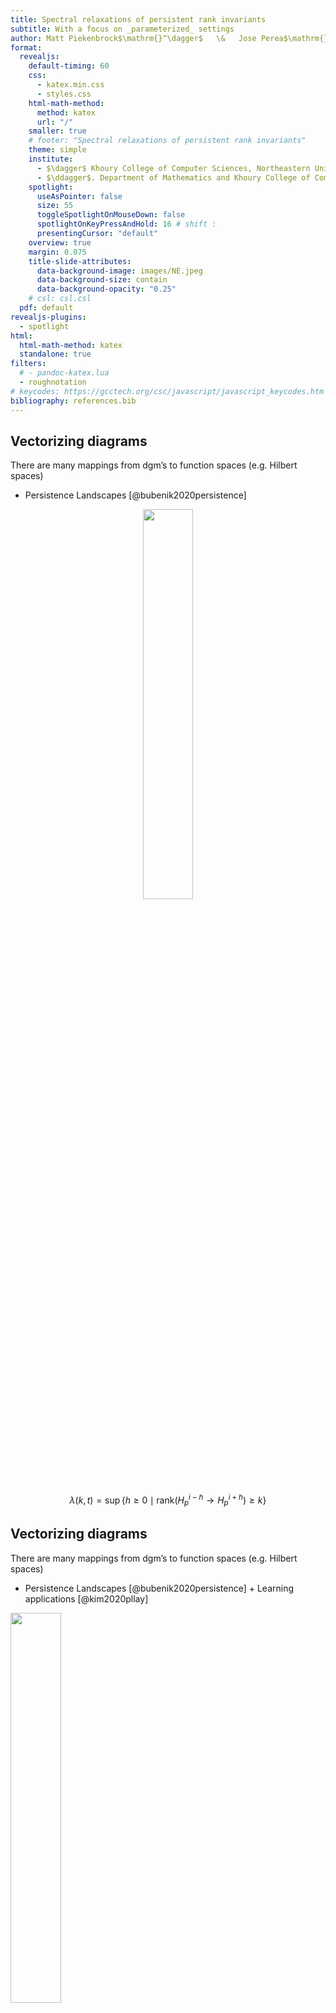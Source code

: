 ```yaml
---
title: Spectral relaxations of persistent rank invariants
subtitle: With a focus on _parameterized_ settings
author: Matt Piekenbrock$\mathrm{}^\dagger$   \&   Jose Perea$\mathrm{}^\ddagger$
format: 
  revealjs:
    default-timing: 60
    css: 
      - katex.min.css
      - styles.css
    html-math-method: 
      method: katex 
      url: "/"
    smaller: true
    # footer: "Spectral relaxations of persistent rank invariants"
    theme: simple 
    institute: 
      - $\dagger$ Khoury College of Computer Sciences, Northeastern University
      - $\ddagger$. Department of Mathematics and Khoury College of Computer Sciences, Northeastern University
    spotlight:
      useAsPointer: false
      size: 55
      toggleSpotlightOnMouseDown: false
      spotlightOnKeyPressAndHold: 16 # shift : 
      presentingCursor: "default"
    overview: true
    margin: 0.075
    title-slide-attributes:
      data-background-image: images/NE.jpeg
      data-background-size: contain
      data-background-opacity: "0.25"
    # csl: csl.csl
  pdf: default
revealjs-plugins:
  - spotlight
html: 
  html-math-method: katex
  standalone: true
filters:
  # - pandoc-katex.lua
  - roughnotation
# keycodes: https://gcctech.org/csc/javascript/javascript_keycodes.htm
bibliography: references.bib
---
```



## Vectorizing diagrams {visibility="hidden"}

There are many mappings from $\mathrm{dgm}$'s to function spaces (e.g. Hilbert spaces) 

::: {.fragment .fade-in style="text-align: left"}

- Persistence Landscapes [@bubenik2020persistence]

:::


::: {.fragment .fade-in-then-out style="text-align: center"}

![](images/pers_landscape_def.png){width=40% fig-align="center"}

$$ \lambda(k, t) = \sup \{ h \geq 0 \mid \mathrm{rank}(H_p^{i-h} \to H_p^{i+h}) \geq k \} $$

:::


## Vectorizing diagrams {visibility="hidden"}

There are many mappings from $\mathrm{dgm}$'s to function spaces (e.g. Hilbert spaces) 

- Persistence Landscapes [@bubenik2020persistence] + Learning applications [@kim2020pllay]

![](images/pers_landscape_app.png){width=40% fig-align="center"}

$$ \lambda(k, t) = \sup \{ h \geq 0 \mid \mathrm{rank}(H_p^{i-h} \to H_p^{i+h}) \geq k \} $$


## Vectorizing diagrams {visibility="hidden"}

There are many mappings from $\mathrm{dgm}$'s to function spaces (e.g. Hilbert spaces) 

<ul> 

::: { style="color: rgb(127,127,127);"}

<li> Persistence Landscapes [@bubenik2020persistence] + Learning applications [@kim2020pllay] </li>

:::

::: {.fragment .fade-in style="text-align: left"}

<li> Persistence Images [@adams2017persistence] </li> 

:::

<ul> 


::: {.fragment .fade-in-then-out style="text-align: center"}

![](images/pers_image_def.png){height=50% fig-align="center"}

$$ \rho(f, \phi) = \sum\limits_{(i,j) \in \mathrm{dgm}} f(i,j) \phi(\lvert j - i \rvert)$$

:::

## Vectorizing diagrams {visibility="hidden"}

There are many mappings from $\mathrm{dgm}$'s to function spaces (e.g. Hilbert spaces) 

<ul> 

::: { style="color: rgb(127,127,127);"}

<li> Persistence Landscapes [@bubenik2020persistence] + Learning applications [@kim2020pllay] </li>

:::

<li> Persistence Images [@adams2017persistence] + Learning applications [@som2020pi]
</li> 

<ul> 

![](images/pers_image_app.png){height=50% fig-align="center"}

$$ \rho(f, \phi) = \sum\limits_{(i,j) \in \mathrm{dgm}} f(i,j) \phi(\lvert j - i \rvert)$$



## Vectorizing diagrams{visibility="hidden"}

There are many mappings from $\mathrm{dgm}$'s to function spaces (e.g. Hilbert spaces) 

<ul> 

::: { style="color: rgb(127,127,127);"}

<li> Persistence Landscapes [@bubenik2020persistence] + Learning applications [@kim2020pllay] </li>

:::

::: { style="color: rgb(127,127,127);"}

<li> Persistence Images [@adams2017persistence] + Learning applications [@som2020pi] </li>

:::

::: {.fragment .fade-in}

<li> A few others...$^1$ </li> 

![](images/vec1.png){width=80% height=100% fig-align="center"}

:::

</ul>

:::{.aside}

See [@bubenik2020persistence] for an overview. 

:::

## Many goals in common...{visibility="hidden"}

<hr/> 

:::: {.columns}

::: {.column width=40% layout-align="left" style="margin-left: 2em; margin-top: 1em;"}

::: {.fragment fragment-index=1}

- Vectorize persistence information

:::

::: {.fragment fragment-index=2}

- Optimize persistence invariants 

:::

::: {.fragment fragment-index=3}

- Leverage the stability of persistence

:::


::: {.fragment fragment-index=4}

- Connect to other areas of mathematics

:::
 
:::

::: {.column width=40% layout-align="left"}

:::{.r-stack}

![](images/pers_image.png){.fragment fragment-index=1 width="300" height="300"}

![](images/pers_landscape_app.png){.fragment fragment-index=2 width="300" height="300"}

![](animations/stability.gif){.fragment fragment-index=3 width="400" height="300"}

![](images/lsst.png){.fragment fragment-index=4 width="375" height="375"}

:::

:::

:::: 

::: {.fragment style="text-align: center" style="font-size: 40px;"}

<div style="text-align: center; font-size: 35px;" >

__Can we achieve these goals without computing diagrams?__

</div>


:::

<!-- ::: {.fragment style="text-align: center"}

$^\ast$ _avoid the reduction the algorithm_

:::

::: {.fragment style="text-align: center"}

$$\mathrm{dgm}(K) \leftrightarrow R = \partial V $$

::: -->

<!-- :::{.aside}

Image from: https://epfl-lts2.github.io/gspbox-html/doc/graphs/

::: -->

<br> 

## This Talk

:::{.fragment .fade-in style="text-align: center"}

We introduce a general _spectral-relaxation_ of the <span style="color:orange">  persistent rank invariants </span>  $\beta_p^{\ast}$ and $\mu_p^\ast$ that:

<div style="margin-left:2.5em;">

1. Smoothly interpolates$^1$ the _persistent rank_ function
2. Admits $(1{\textstyle -}\epsilon)$ approximation for any $\epsilon > 0$ in essentially $O(n^2)$ time 
3. Is computable in a "matrix-free" fashion in $O(n)$ memory 
4. Has variety of applications, e.g. featurization, optimization, metric learning

</div>

:::

:::{.fragment .fade-in style="text-align: left" layout="[[48,52]]" layout-valign="top"}

![](animations/ph_transform.gif){width=18% height=100% fig-align="left"}

![](animations/trace_summary.gif){width=18% height=100% fig-align="left"}

:::

:::{.aside}
\(1\) The Schatten-1 norms of the operators driving the relaxation are differentiable over the positive semi-definite cone 
:::

## The rank invariants {style="text-align: center;"}

::::{.columns}

:::{.column}

![](images/dgm_pbn.png){width=400 height=400 fig-align="center"}

<div style="text-align: center;">

$$ \beta_p^{i,j}(K)$$

</div>

:::

:::{.column}

![](images/dgm_mu.png){width=400 height=400 fig-align="center"}

<div style="text-align: center;">

$\mu_p^R(K)$

</div>

:::

::::

## Application: optimizing filtrations

![](images/codensity_dgm_ex.png){width=68% height=100% fig-align="center"}

:::{.fragment}

$$ \alpha^\ast = \argmax_{\alpha \in \mathbb{R}} \; \mathrm{card}\big(\, \left.\mathrm{dgm}(K_\bullet, \, f_\alpha) \right|_{R} \, \big) $$

:::

## Why the rank invariant {visibility="hidden"}


:::{.fragment}

There is a duality between diagrams its associated rank function:

$$ \mathrm{dgm}_p(\, K_\bullet, \, f \, ) \triangleq \{ \, ( \, i, j \,) \in \Delta_+ :  \mu_p^{i,j} \neq 0 \, \} \; \cup \; \Delta $$

$$\text{where: } \quad \mu_p^{i,j} = \left(\beta_p^{i,j{\small -}1} - \beta_p^{i,j} \right) - \left(\beta_p^{i{\small -}1,j{\small -}1} - \beta_p^{i{\small -}1,j} \right) \quad $$

:::

:::{.fragment}

_Fundamental Lemma of Persistent Homology_ shows diagrams characterize their ranks
$$\beta_p^{k,l} = \sum\limits_{i \leq k} \sum\limits_{j > l} \mu_p^{i,j}$$

:::

:::{.incremental}

- _Persistence measures_ [@chazal2016structure] extend (1,2) naturally when $\mathbb{F} = \mathbb{R}$ 
- Stability in context of multidimensional persistence [@cerri2013betti] 
- Generalizations of rank invariant via Möbius inversion [@mccleary2022edit] and via zigzag persistence[@dey2021computing]

:::


## Why not just use diagrams?

<!-- Extending the reduction algorithm to parameterized settings is highly non-trivial -->

:::: {.columns}

:::{.fragment}

::: {.column width="45%" layout-align="right" style="margin-left: 1em;"}
![](animations/dgms_vineyards.gif){width=90%}
:::

::: {.column width="45%" height="1em" layout-align="left"}
![](animations/complex_plain.gif){width=90%}
:::

:::

::::

:::{style="text-align: center;"}

__Pro:__ Diagrams are stable, well-studied, and information rich.

:::


::: {.notes}
Reduction algorithm is a restricted form of gaussian elimination. 
:::


## Why not just use diagrams?

:::: {.columns}

::: {.column width="33%"}
![](animations/dgms_vineyards.gif){width=90%}
:::

::: {.column width="33%" height="1em"}
![](animations/complex.gif){width=90%}
:::

::: {.column width="33%"}
![](animations/spy_matrices.gif){width=90%}
:::

::::

:::{style="text-align: center;"}

__Con:__ Extending the $R = \partial V$ to parameterized settings is non-trivial

:::

<div style="text-align: center;">

Maintaining the $R = \partial V$ decomposition "across time" $\implies$ huge memory bottleneck

</div>

:::{.aside}
For details, see @piekenbrock2021move or @bauer2022keeping (also @lesnick2015interactive)
:::

::: {.notes}
Reduction algorithm is a restricted form of gaussian elimination. 
:::

## Beyond $\mathrm{dgm}$'s: Revisiting the rank computation
 
$$ \beta_p^{i,j} : \mathrm{rank}(H_p(K_i) \to H_p(K_j))$$
	
<!-- <hr style="margin: 0; padding: 0;">  -->

:::{.incremental style="list-style-type: none;align=center;"}

::: {.fragment .fade-in-then-semi-out style="text-align: left"}
$\;\quad\quad\quad\beta_p^{i,j} = \mathrm{dim} \big( \;\mathrm{Ker}(\partial_p(K_i))\; / \;\mathrm{Im}(\partial_{p+1}(K_j)) \; \big )$
:::

<!-- <li style="text-align: left" class="fragment fade-in-then-semi-out">
$\quad\quad\quad\quad\beta_p^{i,j} = \mathrm{dim} \big( \;\mathrm{Ker}(\partial_p(K_i))\; / \;\mathrm{Im}(\partial_{p+1}(K_j)) \; \big )$
</li> -->
::: {.fragment .fade-in-then-semi-out style="text-align: left"}
<!-- <li style="text-align: left" class="fragment fade-in-then-semi-out"> -->
$\;\quad\quad\quad\hphantom{\beta_p^{i,j} }= \mathrm{dim}\big(\; \mathrm{Ker}(\partial_p(K_i)) \; / \; (\mathrm{Ker}(\partial_p(K_i)) \cap \mathrm{Im}(\partial_{p+1}(K_j))) \; \big )$
:::

::: {.fragment .fade-in-then-semi-out style="text-align: left"}
$\;\quad\quad\quad\hphantom{\beta_p^{i,j}}=\color{blue}{\mathrm{dim}\big(\;\mathrm{Ker}(\partial_p(K_i)) \; \big)} \; \color{black}{-} \; \color{red}{\mathrm{dim}\big( \; \mathrm{Ker}(\partial_p(K_i)) \cap \mathrm{Im}(\partial_{p+1}(K_j))\;\; \big)}$
:::

::: 

<!-- <br>  -->
::: {.fragment .fade-in-then-semi-out}
Rank-nullity yields the <span style="color: blue">left term</span>: 
$$
\mathrm{dim}\big(\mathrm{Ker}(\partial_p(K_i))\big) = \lvert C_p(K_i) \rvert - \mathrm{dim}(\mathrm{Im}(\partial_p(K_i)))
$$
:::

:::{.fragment .fade-in-then-semi-out}
Computing the <span style="color: red">right term</span> more nuanced: 
:::

:::{.incremental style="list-style-type: none; align=center; text-align: left; margin-left: 2.5em; margin: 0; padding: 0;"}
- Pseudo-inverse$^1$, projectors$^2$, Neumann's inequality$^3$, etc.
- PID algorithm$^4$, Reduction algorithm$^5$, Persistent Laplacian$^6$
:::

:::{.aside}
@anderson1969series, @ben1967geometry, @ben2015projectors, @zomorodian2004computing, @edelsbrunner2000topological, @memoli2022persistent
:::

## Key technical observation

:::{.fragment style="text-align: center;"}

Structure theorem for persistence modules can be used to show: 

$$ 
(i,j) \in \mathrm{dgm}(K_\bullet)
$$
 
:::

:::{.fragment style="margin: 0; padding: 0;"}

$$
\Leftrightarrow \mathrm{rank}(R^{i,j}) - \mathrm{rank}(R^{i\texttt{+}1,j}) + \mathrm{rank}(R^{i\texttt{+}1,j\text{-}1}) - \mathrm{rank}(R^{i,j\text{-}1}) \neq 0
$$

![](images/rank_ll.png){width=575 height=100% fig-align="center" style="margin: 0; padding: 0;"}

:::

:::{.fragment}

$$
\Rightarrow \mathrm{rank}(R^{i,j}) = \mathrm{rank}(\partial^{i,j}) 
$$

:::

## Key technical observation


:::{.fragment}

$$
\mathrm{rank}(R^{i,j}) = \mathrm{rank}(\partial^{i,j}) 
$$

:::

:::{.fragment }

![](images/rv_ll.png){width=950 height=100% fig-align="center" style="margin: 0; padding: 0;"}

:::

:::{.fragment style="text-align: center"}

__Take-a-way:__ Can deduce the $\mathrm{dgm}$ from ranks of "lower-left" submatrices of $\partial_p(K_\bullet)$

:::

## Key technical observation

$$ 
\begin{equation}
\mathrm{rank}(R^{i,j}) = \mathrm{rank}(\partial^{i,j})  
\end{equation}
$$
 
<hr>

:::{.fragment}

$(1)$ often used to show correctness of reduction, but far more general, as it implies:

:::

:::{.fragment}

<div style="padding-left: 1em; border: 1px solid black; margin: 2em; ">
__Corollary [@bauer2022keeping]__: Any algorithm that preserves the ranks of the submatrices $\partial^{i,j}$ for all $i,j \in \{ 1, \dots, n \}$ is a valid barcode algorithm.
</div>

:::

:::{.fragment}
$$ 
\begin{equation}
(1) \Rightarrow \beta_p^{i,j} = \lvert C_p(K_i) \rvert - \mathrm{rank}(\partial_p^{1,i}) - \mathrm{rank}(\partial_{p+1 }^{1,j}) + \mathrm{rank}(\partial_{p+1}^{i + 1, j} ) 
\end{equation}
$$

:::


:::{.fragment}

$$ 
\begin{equation}
(2) \Rightarrow \mu_p^{R} = \mathrm{rank}(\partial_{p+1}^{j + 1, k})  - \mathrm{rank}(\partial_{p+1}^{i + 1, k})  - \mathrm{rank}(\partial_{p+1}^{j + 1, l}) + \mathrm{rank}(\partial_{p+1}^{i + 1, l})  
\end{equation}
$$

:::

:::{.aside}

@edelsbrunner2000topological noted (1) in passing showing correctness of reduction; @dey2022computational explicitly prove (2); (3) was used by @chen2011output. (2) & (3) are connected to relative homology.

:::

## Overview

<ul>
  <div style="color: #7F7F7F;"> 
  <li>Introduction</li>
  <ul>
    <li>Rank duality</li>
    <li>Bypassing diagrams</li>
    <li>Technical observations</li>
  </ul>
  </div>
  <li><p>Spectral rank relaxation</p></li>
  <ul>
    <li>Parameterizing $C(K, \mathbb{R})$</li>
    <li>Spectral functions</li>
    <li>Variational interpretations + examples</li>
  </ul>
  <div style="color: #7F7F7F;"> 
  <li><p>Computation</p></li>
  <ul>
    <li>Lanczos Iteration</li>
    <li>Stochastic trace estimation</li>
    <li>Scalability</li>
  </ul>
  </div>
</ul>


## The Implications


:::{style="text-size: 14px; text-align: center; margin-top: 1em;"}

From now on, we work strictly with field coefficients in $\mathbb{R}$

:::

<br/> 

$$
	{\color{green} \mu_p^{R}} = 
	{\color{red} \mathrm{rank}}\begin{bmatrix} {\color{blue} \partial_{p+1}^{j + 1, k}} & 0 \\
	0 & {\color{blue} \partial_{p+1}^{i + 1, l} }
	\end{bmatrix}
	- 
	{\color{red} \mathrm{rank}}\begin{bmatrix} {\color{blue} \partial_{p+1}^{i + 1, k}} & 0 \\
	0 & {\color{blue} \partial_{p+1}^{j + 1, l} }
	\end{bmatrix}
$$

<br/>

:::{style="text-size: 14px; text-align: center;"}

:::{.fragment}

There are advantages to preferring _this_ expression for $\mu_p^R$

:::

<ol>
:::{.fragment}
  <li> <span style="color: blue;"> Inner terms </span> are _unfactored_ </li>
:::
:::{.fragment}
  <li> Variational perspectives on <span style="color: red;">rank function </span> well-studied ($\mathbb{R}$)</li>
:::
:::{.fragment}
  <li> Theory of <span style="color: green;">_persistent measures_$^{\ast}$</span> readily applicable </li>
:::
</ol>

:::

::: aside 

Chazal, Frédéric, Vin De Silva, Marc Glisse, and Steve Oudot. 2016. The Structure and Stability of Persistence Modules.

:::

## Parameterized filtrations

Suppose we have an $\alpha$-parameterized filtration $(K, f_\alpha)$ where $f_\alpha : K \to \mathbb{R}_+$ satisfies:

$$
f_\alpha(\tau) \leq f_\alpha(\sigma) \quad \text{ if } \tau \subseteq \sigma \quad \forall \tau,\sigma \in K \text{ and } \alpha \in \mathbb{R}
$$

:::{layout-ncol=2}

![](animations/codensity_family.gif){width=48% height=100% fig-align="right"}

![](animations/complex_plain.gif){width=48% height=100% fig-align="left"}

:::

## __Relax \#1__: Parameterized _boundary matrices_

:::{.fragment style="text-align: center;"}

Parameterize $C_p(K; \mathbb{R})$ with $\mathcal{S} \circ f_\alpha : K \to \mathbb{R}_+$ where $\mathcal{S}: \mathbb{R} \to [0,1]$  


:::

:::{.fragment style="text-align: center;"}

![](images/smoothstep_3.jpeg){width=88% height=100% fig-align="center"}

:::


:::{.fragment style="text-align: center; border: 1;"}

$$ 
\boxed{
\partial_p^{i,j}(\alpha) = D_p(\mathcal{S}_i \circ f_\alpha) \circ \partial_p(K_\preceq) \circ D_{p+1}(\mathcal{S}_j \circ f_\alpha) 
}
$$ 

:::

:::{.fragment style="text-align: center;"}

__Note__: $P^T \partial_p^{i,j}(\alpha) P$ has rank $= \mathrm{rank}(R_p^{i,j}(\alpha))$ for all $\alpha \in \mathbb{R}$. 

:::

:::{.aside style="text-align: center;"}
Replacing $S \mapsto \mathcal{S}$ ensures continuity of $\partial_p^{i,j}(\alpha)$
:::


## Rank Invariances when $\mathbb{F} = \mathbb{R}$ {visibility="hidden"}

::: {.fragment .fade-in style="text-align: left"}

&emsp;&emsp;&emsp;&emsp;

$\hspace{10em} \mathrm{rank}(A) \triangleq \mathrm{dim}(\mathrm{Im}(A))$

::: 

::: {.fragment .fade-in style="text-align: left"}

$\hspace{10em}  \hphantom{\mathrm{rank}(A)} \equiv \mathrm{rank}(A^T) \quad \quad  \quad \text{(adjoint)}$

:::

::: {.fragment .fade-in style="text-align: left"}

$\hspace{10em}  \hphantom{\mathrm{rank}(A)} \equiv \mathrm{rank}(A^T A) \quad \quad \; \text{(inner product)}$

:::

::: {.fragment .fade-in style="text-align: left"}

$\hspace{10em}  \hphantom{\mathrm{rank}(A)} \equiv \mathrm{rank}(A A^T) \quad \quad \; \text{(outer product)}$

:::

::: {.fragment .fade-in style="text-align: left"}

$\hspace{10em}  \hphantom{\mathrm{rank}(A)} \equiv \mathrm{rank}(S^{-1}AS) \quad \;  \text{(change of basis)}$

:::

::: {.fragment .fade-in style="text-align: left"}

$\hspace{10em}  \hphantom{\mathrm{rank}(A)} \equiv \mathrm{rank}(P^T A P) \quad \; \text{(permutation)}$

:::

::: {.fragment .fade-in style="text-align: left"}

$\hspace{10em}  \hphantom{\mathrm{rank}(A)} \equiv \dots  \quad \quad \quad \quad  \quad \quad  \! \! \text{(many others)}$

:::

<br> 

::: {.fragment .fade-in style="text-align: left"}

<div style="text-align: center; font-size: 35px;" >

__Q: Can we exploit some of these to speed up the computation?__

</div>

:::

## Spectral functions {visibility="hidden"}

:::{style="text-align: center"} 

__Relaxation \#2__: Approximate $\mathrm{rank}$ with _spectral functions_ [@bhatia2013matrix]

:::


:::{style="list-style-type: none; align=center;"}

<div class="columns">

<div class="column">

::: {.fragment .fade-in-then-semi-out fragment-index=1 style="text-align: left"}

$\quad\quad\quad\quad \mathrm{rank}(X) = \sum \, \mathrm{sgn}_+(\sigma_i)$

:::

::: {.fragment .fade-in-then-semi-out fragment-index=2 style="text-align: left"}

$\quad\quad\quad\quad \hphantom{\mathrm{rank}(X)}\approx \sum\limits_{i=1}^n \, \phi(\sigma_i, \tau) \phantom{\int\limits_{-\infty}^x}$

:::

::: {.fragment .fade-in-then-semi-out fragment-index=3 style="text-align: left"}

$\quad\quad\quad\quad \hphantom{\mathrm{rank}(X)}=\lVert \Phi_\tau(X) \rVert_\ast$

:::

</div>

<div class="column">

::: {.fragment .fade-in-then-semi-out fragment-index=1 style="text-align: right"}

where $\quad\quad$ $X = U \mathrm{Diag}(\mathbf{\sigma})V^T$

:::

::: {.fragment .fade-in-then-semi-out fragment-index=2 style="text-align: right"}

where $\quad \phi(x, \tau) \triangleq \int\limits_{-\infty}^x\hat{\delta}(z, \tau) dz$

:::

::: {.fragment .fade-in-then-semi-out fragment-index=3 style="text-align: right"}

where $\quad \Phi_\tau(X) \triangleq \sum_{i=1}^n \phi(\sigma_i, \tau) u_i v_i^T$

:::

</div>

</div>

::: {.fragment .fade-in-then-semi-outstyle="text-align: center"}

$\Phi_\tau(X)$ is a _Löwner operator_ when $\phi$ is _operator monotone_ [@jiang2018unified]

$$ A \succeq B \implies \Phi_\tau(A) \succeq \Phi_\tau(B) $$

:::

:::{.fragment style="text-align: center"}

Closed-form proximal operators exist when $\Phi_\tau$ convex [@beck2017first]

Often used in nonexpansive mappings [@bauschke2011convex]

:::

:::

## Spectral functions

:::{.fragment .fade-in-then-semi-out fragment-index=1 style="text-align: center"} 

__Relaxation \#2__: Approximate $\mathrm{rank}$ with _spectral functions_ [@bhatia2013matrix]

:::


:::{style="list-style-type: none; align=center;"}

::: {.fragment .fade-in-then-semi-out fragment-index=2 style="text-align: center"}

$$\mathrm{rank}(X) = \sum \, \mathrm{sgn}_+(\sigma_i) \approx \sum \, \phi(\sigma_i, \tau), \quad \quad \phi(x, \tau) \triangleq \int\limits_{-\infty}^x\hat{\delta}(z, \tau) dz$$

:::

::: {.fragment .fade-in-then-semi-out fragment-index=2 style="text-align: left"}

$$ \text{ where } \quad \hat{\delta}(x, \tau) = \frac{1}{\nu(\tau)} p\left(\frac{x}{\nu(\tau)}\right), \quad \tau > 0, \quad \nu \text{ inc. }$$

:::

::: {.fragment .fade-in-then-semi-out fragment-index=4 style="text-align: center"}

$\Phi_\tau(X)$ is a _Löwner operator_ when $\phi$ is _operator monotone_ [@jiang2018unified]

$$ A \succeq B \implies \phi_\tau(A) \succeq \phi_\tau(B) $$

:::

:::{.fragment style="text-align: center"}

Closed-form proximal operators exist when $\phi_\tau$ convex + minor conditions$^1$ 

:::

:::

::: aside 

\(1\) See @beck2017first and @bauschke2011convex for existence and optimality conditions. 

:::


## Löwner Operators

For any smoothed Dirac measure^[Any $\hat{\delta}$ of the form $\nu(1/\tau) p (z \cdot \nu (1/\tau))$ where $p$ is a density function and $\nu$ positive and increasing is sufficient.] $\hat{\delta}$ and differentiable _operator monotone_ function $\phi: \mathbb{R}_+ \times \mathbb{R}_{++} \to \mathbb{R}_+$, [@bi2013approximation] show that:

<!-- <div class="columns" style="margin-left: 2.5em; "> -->

<div style="list-style-type: none !important;">

<div class="columns">

<div class="column" style="width: 30%">

:::{.fragment .fade-in fragment-index=1 .no_bullet}

($\tau$-approximate) $\vphantom{\hat{\delta}}$

:::

:::{.fragment .fade-in fragment-index=2}

(Monotone) $\vphantom{\lVert \phi_{\tau}(X) \rVert_\ast}$

:::

:::{.fragment .fade-in fragment-index=3}

(Smooth) $\vphantom{\mathbb{R}_1^{n \times m^{\ast^{\ast}}}}$

:::

:::{.fragment .fade-in fragment-index=4}

(Explicit) $\vphantom{\partial \lVert \Phi_\tau(\cdot) \rVert_\ast}$ 

:::

</div>

<div class="column" width="70%" layout-align="right">

:::{.fragment .fade-in fragment-index=1}

$0 \leq \mathrm{rank}(X) - \lVert \Phi_\tau(X) \rVert_\ast \leq c(\hat{\delta})$

:::

:::{.fragment .fade-in fragment-index=2}

$\lVert \Phi_{\tau}(X) \rVert_\ast \geq \lVert \Phi_{\tau'}(X) \rVert_\ast$ for any $\tau \leq \tau'$

:::

:::{.fragment .fade-in fragment-index=3}

Semismooth^[Here _semismooth_ refers to the existence of directional derivatives] on $\mathbb{R}^{n \times m}$ $\vphantom{\mathbb{R}_1^{n \times m^{\ast^{\ast}}}}$, differentiable on $\mathbf{S}_+^m$

:::

:::{.fragment .fade-in fragment-index=4}

Differential $\partial \lVert \Phi_\tau(\cdot) \rVert_\ast$ has closed-form soln.

:::

</div>

</div>

:::{.fragment .fade-in fragment-index=5}

Function/operator pairs ( $\Phi_\tau$, $\Phi_\tau$ ) particular specializations of _matrix functions_:

$$\Phi_\tau(X) = U \Phi_\tau(\Sigma) V^T$$

Commonly used in many application areas, e.g. compressed sensing [@li2014new]

:::

</div>


## Interpretation: Regularization

::: {.fragment fragment-index=1}

Ill-posed linear systems $Ax = b$ are often solved by "regularized" least-squares: 

$$
x_\tau^\ast = \argmin\limits_{x \in \mathbb{R}^n} \lVert Ax - b\rVert^2 + \tau \lVert x \rVert_1 
$$

:::

::: {.fragment fragment-index=2}

The minimizer is given in closed-form by the regularized pseudo-inverse:

$$
x_\tau^\ast = (A^T A + \tau I)^{-1} A^T b
$$
:::

::: {.fragment fragment-index=3}

![](images/lasso.png){width=50% fig-align="center"}

:::

::: aside

Image from: https://thaddeus-segura.com/lasso-ridge/

::: 

## Interpretation: Regularization

<br/>

::: {.fragment fragment-index=1}


<div style="text-align: center;">
Under the appropriate parameters$^1$ for $\nu$ and $p$, $\phi$ takes the form:

</div>

$$
\phi(x, \tau) = \frac{2}{\tau}\int\limits_{0}^z z \cdot  \big((z/\sqrt{\tau})^2+1\big)^{-2} dz = \frac{x^2}{x^2 + \tau}
$$

:::


::: {.fragment fragment-index=2}

<div style="text-align: center;">

The corresponding Löwner operator and its Schatten $1$-norm is given$^2$ by:

</div>

$$
\Phi_\tau(X) = (X^T X + \tau \, I_n)^{-1} X^T X, \quad \quad \lVert \Phi_\tau(X) \rVert_\ast = \sum\limits_{i = 1}^n \frac{\sigma_i(X)^2}{\sigma_i(X)^2 + \tau}
$$

:::

::: {.fragment fragment-index=3}

<div style="text-align: center;">

This the <span style="color: purple;"> _Tikhonov regularization_ </span> in standard form used in $\ell_1$-regression (LASSO)

</div>

:::

::: aside 

\(1\) This $\phi$ corresponds to setting $\nu(\tau) = \sqrt{\tau}$ and $p(x) = 2x (x^2 + 1)^{-2}$; \(2\) See Theorem 2 in @zhao2012approximation. 

::: 



## Application \#1: Filtration optimization

:::{layout="[[25,50,25]]" layout-valign="bottom"}

<div class="column" layout-align="right">
![](animations/dgms_vineyards.gif){width=60%}
</div>

<div class="column" layout-align="center">
![](images/dgm_opt.png){height=100% fig-align="center"}
</div>

<div class="column" layout-align="left">
![](animations/complex_plain.gif){width=60%}
</div>

::::

$$ 
\alpha^\ast = \argmax_{\alpha \in \mathbb{R}} \; \mathrm{card}\big(\, \left.\mathrm{dgm}(K_\bullet, \, f_\alpha) \right|_{R} \, \big) 
$$

## Application \#1: Filtration optimization

:::{layout="[[60,30]]" layout-valign="bottom"}

<div class="column" layout-align="right">
![](images/codensity_mult.png)
</div>

<div class="column" layout-align="center">
![](images/optimal_codensity_complex.png){width=35% height=100%}
</div>

:::

$$ 
\alpha^\ast = \argmax_{\alpha \in \mathbb{R}} \; \mathrm{card}\big(\, \left.\mathrm{dgm}(K_\bullet, \, f_\alpha) \right|_{R} \, \big) 
$$


## Application \#1: Filtration optimization

![](images/codensity_ex1.png){width=60%, fig-align="center"}

<br/>

$$ 
	\mu_p^{R} = 
	\mathrm{rank}\begin{bmatrix} \partial_{p+1}^{j + 1, k} & 0 \\
	0 & \partial_{p+1}^{i + 1, l}
	\end{bmatrix}
	- 
	\mathrm{rank}\begin{bmatrix} \partial_{p+1}^{i + 1, k} & 0 \\
	0 & \partial_{p+1}^{j + 1, l}
	\end{bmatrix}
$$

## Application \#1: Filtration optimization

![](images/codensity_ex2.png){width=60%, fig-align="center"}

<br/>

$$ 
\mu_p^{R} = 
\mathrm{tr}\begin{bmatrix} \lVert \partial_{p+1}^{j + 1, k} \rVert_\ast & 0 \\
0 & \lVert \partial_{p+1}^{i + 1, l} \rVert_{\ast}
\end{bmatrix}
- 
\mathrm{tr}\begin{bmatrix} \lVert \partial_{p+1}^{i + 1, k} \rVert_\ast & 0 \\
0 & \lVert  \partial_{p+1}^{j + 1, l} \rVert_\ast
\end{bmatrix}
$$

## Application \#1: Filtration optimization

![](images/codensity_ex3.png){width=60%, fig-align="center"}

<br/>

$$ 
\hat{\mu}_p^{R} = 
\mathrm{tr}\begin{bmatrix} \Phi_\tau(\partial_{p+1}^{j + 1, k}) & 0 \\
0 & \Phi_\tau(\partial_{p+1}^{i + 1, l})
\end{bmatrix}
- 
\mathrm{tr}\begin{bmatrix} \Phi_\tau(\partial_{p+1}^{i + 1, k}) & 0 \\
0 & \Phi_\tau(\partial_{p+1}^{j + 1, l})
\end{bmatrix}
$$

:::{.fragment }

$$\boxed{\text{There exists a positive }\tau^\ast > 0 \text{ such that } \mu_p^R = \lceil \hat{\mu}_p^R \rceil \text{ for all } \tau \in (0, \tau^\ast]}$$

:::


## Application \#1: Filtration optimization {visibility="hidden"}

![](images/combinatorial_explosion.png){width=60%, fig-align="center"}[^1]


[^1]: Xu, Weiyu, and Babak Hassibi. "Precise Stability Phase Transitions for $\ell_1 $ Minimization: A Unified Geometric Framework." IEEE transactions on information theory (2011)


## Application \#1: Filtration optimization

![](images/codensity_ex4.png){width=60%, fig-align="center"}

<br/>

$$ \mu_p^{R} = \mathrm{tr}\begin{bmatrix} \Phi_\tau(\partial_{p+1}^{j + 1, k}) & 0 \\
0 & \Phi_\tau(\partial_{p+1}^{i + 1, l})
\end{bmatrix}
- 
\mathrm{tr}\begin{bmatrix} \Phi_\tau(\partial_{p+1}^{i + 1, k}) & 0 \\
0 & \Phi_\tau(\partial_{p+1}^{j + 1, l})
\end{bmatrix}
$$

## Application \#1: Filtration optimization

![](images/codensity_ex5.png){width=60%, fig-align="center"}

<br/>

$$ \mu_p^{R} = \mathrm{tr}\begin{bmatrix} \Phi_\tau(\partial_{p+1}^{j + 1, k}) & 0 \\
0 & \Phi_\tau(\partial_{p+1}^{i + 1, l})
\end{bmatrix}
- 
\mathrm{tr}\begin{bmatrix} \Phi_\tau(\partial_{p+1}^{i + 1, k}) & 0 \\
0 & \Phi_\tau(\partial_{p+1}^{j + 1, l})
\end{bmatrix}
$$

:::{.fragment style="text-align: center"}

Similar to the Iterative Soft-Thresholding Algorithm (ISTA) [@beck2017first]

:::

## Combinatorial Laplacian 

__Relax #3:__ Replace $\partial \mapsto L$ with _combinatorial Laplacians_ [@horak2013spectra]:

$$ \Delta_p = \underbrace{\partial_{p+1} \partial_{p+1}^T}_{L_p^{\mathrm{up}}}  + \underbrace{\partial_{p}^T \partial_{p}}_{L_p^{\mathrm{dn}}} $$

:::{.fragment}

$f_\alpha$ is 1-to-1 correspondence with inner products on cochain groups $C^p(K, \mathbb{R})$ 

$$L_p^{i,j}(\alpha) \Leftrightarrow \langle \; f,\, g \; \rangle_{\alpha} \; \text{ on } \;  C^{p+1}(K, \mathbb{R})$$

::: 

:::{.fragment}

Benefits: Symmetric, positive semi-definite, have "nice" linear and quadratic forms:
$$
L_p^{\text{up}}(\tau, \tau')= \begin{cases}
		 \mathrm{deg}_f(\tau) \cdot f^{+/2}(\tau) & \text{ if } \tau = \tau' \\ 
%		\mathrm{deg}(\tau_i) & \text{ if } i = j \\ 
		s_{\tau, \tau'} \cdot  f^{+/2}(\tau) \cdot f(\sigma) \cdot f^{+/2}(\tau') & \text{ if } \tau \overset{\sigma}{\sim} \tau' \\
		0 & \text{ otherwise} 
	\end{cases}
$$

$\implies$ can represent operator in "matrix-free" fashion
:::

## Interpretation: Diffusion

::: {.fragment fragment-index=1 style="text-align: center"}

Diffusion processes on graphs often modeled as time-varying $v^{(t)} \in \mathbb{R}^n$ via:

$$ v'^{(t)} = -L v^{(t)} \quad \Leftrightarrow \quad L \cdot u(x,t) = - \frac{\partial u(x, t)}{\partial t} $$

::: 

::: {.fragment fragment-index=2 layout-valign="center" layout-ncol=2 layout="[[30, 70]]" style="text-align: center"}

![](images/heat_diffusion.png){width=250 fig-align="right"}

![](images/heat_diffusion.jpg){width=550 fig-align="left"}

:::

::: {.fragment fragment-index=3 style="text-align: center"}

Value of $v(t)$ at time $t$ given by the _Laplacian exponential diffusion kernel_:

$$v^{(t)} = \mathrm{exp}(-t L) v^{(0)}$$

<!-- $$H_t = U \mathrm{exp}(-t \Lambda) U' = \sum\limits_{i=1}^n e^{-t \lambda_i} \, u_i \, u_i^T$$ -->

:::

:::{.aside style="margin-top: 2em !important;"}

Images from @crane2017heat and @sharma2011topologically

::: 


## Interpretation: Diffusion

<br/>

::: {.fragment fragment-index=1}

<div style="text-align: center;">

Under the appropriate parameters for $\nu$ and $\rho$^[This $\phi$ corresponds to setting $\nu(\tau) = \tau$ and $p(x) = \mathrm{exp}(-x)$ for $x > 0$ and $p(x) = 0$ otherwise], $\phi$ takes the form:

</div>

$$
\phi(x, \tau) = 1 - \mathrm{exp}(- x / \tau)
$$

:::


::: {.fragment fragment-index=3}

<div style="text-align: center;">

The corresponding Löwner operator and its Schatten $1$-norm is given by (for $t = \tau^{-1}$):

</div>

$$
\Phi_\tau(X) \simeq U \mathrm{exp}(-t \Lambda) U^T, \quad \lVert \Phi_\tau(X) \rVert_\ast \simeq \sum\limits_{i = 1}^n \mathrm{exp}(-t \cdot \lambda_i)
$$

:::

::: {.fragment fragment-index=4}

<div style="text-align: center;">

This is the <span style="color: red;"> _Heat kernel_ </span> and its Schatten-1 norm is the <span style="color: red;"> _heat kernel trace_ </span>

</div>

:::

## Application \#2: Directional Transform 

<hr/>

:::{.fragment style="text-align: center"}

Consider filtering a fixed $K$ embedded in $R^d$ by a 1-parameter directions in $S^{d-1}$

$$
K_\bullet = K(v)_i = \{\, x \in X \mid \langle x, v \rangle \leq i  \,\}
$$

:::

:::{.fragment style="text-align: center"}

![](animations/dt_single.gif){width=350 height=100% fig-align="center"}

:::

<!-- ![](images/dt.png){width=400 height=100% fig-align="center"} -->

## Application \#2: Directional Transform 

<hr/>

$$
K_\bullet = K(v)_i = \{\, x \in X \mid \langle x, v \rangle \leq i  \,\}
$$

![](animations/ph_transform.gif){width=550 height=100% fig-align="center"}


:::{.fragment}

$$\{ \; \mathrm{dgm}(v) : v \in S^{d-1} \; \} \Leftrightarrow \text{Persistent Homology Transform (PHT)}$$ 

:::

:::{.fragment style="text-align: center;"}

Turner et al.$^1$ show PHT(X) is injective, sparking an inverse theory for persistence!

:::

::: aside 

\(1\): @turner2014persistent

:::

## Application \#2: Directional Transform 

<hr/>

:::{.fragment .fade-in-then-semi-out}

Injectivity of the PHT $\implies$ can impose metric $\mathcal{D}$ over <span style="color: orange;"> _shape space_ </span> by integrating $d_B$:

$$ \mathcal{D}(X, Y) \triangleq \sum_{p=0}^d \int_{S^{d-1}} \operatorname{d}_B\left(\mathrm{dgm}_p(X, v) \right), \left( \mathrm{dgm}_p(Y, v) \right) dv $$

:::

<!-- :::{.fragment layout=[[50,50]]}

![](images/turtle1.png){width=650 height=100% fig-align="right"}

![](images/turtle2.png){width=650 height=100% fig-align="left"}

::: -->

:::{.fragment .fade-in-then-semi-out}
To make $\mathcal{D}(\cdot, \cdot)$ blind to rotations, Turner^[@turner2014persistent] minimize $\mathcal{D}$ over rotations $\{R_i\}_{i=1}^m$:

$$ d_{\mathrm{PHT}}(X, Y) = \inf_{i = 1, \dots, m} \mathcal{D}(X, R_i(Y)) $$

:::


:::{.fragment .fade-in-then-semi-out}

When $m = \lvert V \rvert$, computing $d_{\mathrm{PHT}}(X, Y)$ requires: 

<ol>
  <li> Computing $\mathrm{dgm}_p(\cdot, v)$ for $\{X,Y\}$ over sufficiently dense $\mathcal{V} \subset S^{d-1}$ ( ${\color{orange} O(m \cdot N^3)}$ )</li>
  <li> Minimizing $\mathcal{D}$ over all $m$ rotations ( ${\color{red}\approx O(m^2 \cdot N^{1.5} \log N)}$ )$^1$ </li>
</ol>

:::

::: aside 
\(1\) Assumes $d_B \sim O(n^{1.5} \log n)$, following [@kerber2017geometry]. 
:::

## Application \#2: Directional Transform 


:::{layout=[[26,62]] style="text-align: center;"}

![](animations/dt_single.gif){height=100% fig-align="right"}

![](animations/trace_summary.gif){height=100% fig-align="left"}

:::


When $m = \lvert V \rvert$, computing $d_{\mathrm{DT}}(X, Y)$  $\xcancel{d_{\mathrm{PHT}}(X, Y)}$  requires: 

<ol>
  <li> Computing $\mathrm{tr}(\phi_\tau(\cdot))$ for $\{X,Y\}$ over sufficiently dense $\mathcal{V} \subset S^{d-1}$ ($\approx {\color{blue} O(m \cdot N^2)}$)</li>
  <li> Phase-aligning two _periodic_ signals via FFT ( ${\color{green} O(m \log m)}$ ) </li>
</ol>


## Application \#2: Directional Transform 



![](images/shape_signatures.png){width=850 height=100% fig-align="center"}

<!-- :::{layout=[[50,50]]}

![](images/turtle1.png){width=650 height=100% fig-align="right"}

![](images/bone1.png){width=650 height=100% fig-align="left"}

::: -->



## Overview 

<ul>
  <div style="color: #7F7F7F;"> 
  <li>Introduction</li>
  <ul>
    <li>Rank duality</li>
    <li>Bypassing diagrams</li>
    <li>Technical observations</li>
  </ul>
  <li><p>Spectral rank relaxation</p></li>
  <ul>
    <li>Parameterizing $C(K, \mathbb{R})$</li>
    <li>Spectral functions</li>
    <li>Variational interpretations + examples</li>
  </ul>
  </div>
  <li><p>Computation</p>
  <ul>
    <li>Lanczos Iteration</li>
    <li>Stochastic trace estimation</li>
    <li>Scalability</li>
  </ul>
</li>
</ul>

## Computation in quadratic time 

<hr/> 

<div class="incremental" style="list-style-type: none; align=left;">

:::{.fragment .fade-in-then-semi-out style="text-align: left"}

Computing $A = U \Lambda U^T$ for any $A \in \mathbf{S}_+^n$ bounded by $\Theta(n^3)$ time and $\Theta(n^2)$ space^[Assumes the standard matrix multiplication model for simplicity (i.e.  excludes the Strassen-family)]

:::

::: {.fragment .fade-in-then-semi-out style="text-align: left"}

<u>However</u>, if $v \mapsto Av \approx O(n)$, then $\Lambda(A)$ obtainable in <span style="color: red;"> $O(n^2)$ time </span> and <span style="color: red;">$O(n)$ space</span>!

:::

::: {.fragment .fade-in-then-semi-out style="text-align: left"}

__Idea__: For some random $v \in \mathbb{R}^n$, expand successive powers of $A$:

$$ 
\begin{align}
K_j &= [ v \mid Av \mid A^2 v \mid \dots \mid A^{j-1}v] && \\
Q_j &= [ q_1, q_2, \dots, q_j] \gets \mathrm{qr}(K_j) && \\
T_j &= Q_j^T A Q_j &&
\end{align}
$$

:::

::: {.fragment .fade-in-then-semi-out style="text-align: left"}

It turns out that every $A \in \mathbf{S}$ expanded this way admits a _three-term recurrence_ 

$$ A q_j = \beta_{j-1} q_{j-1} + \alpha_j q_j + \beta_j q_{j+1} $$

:::

::: {.fragment .fade-in-then-semi-out style="text-align: left"}

<div style="text-align: center; font-size: 34px;"> 

This is the renowned *__Lanczos method__* for Krylov subspace expansion

</div>

<!-- <img src="images/lanczos_top_10.png" style="position: fixed; top: 50%; left: 50%; transform: translate(-50%, -65%); height: 65vh !important; width: 95%;"> </img> -->


:::

</div>

## Lanczos iteration

![](animations/lanczos_krylov.gif){width=75% height=100% fig-align="center"}

<div style="padding-left: 1em; border: 1px solid black; margin: 0em; ">
__Theorem [@simon1984analysis]__: Given a symmetric rank-$r$ matrix $A \in \mathbb{R}^{n \times n}$ whose matrix-vector operator $A \mapsto A x$ requires $O(\eta)$ time and $O(\nu)$ space, the Lanczos iteration computes $\Lambda(A) = \{ \lambda_1, \lambda_2, \dots, \lambda_r \}$ in $O(\max\{\eta, n\}\cdot r)$ time and $O(\max\{\nu, n\})$ space _when executed in exact arithmetic_. 
</div>

## Randomized trace approximation 

<!-- Lanczos method is unstable + exact arithmetic is impractical (this _cannot_ be ignored)^[These numerical errors not only affect convergence] -->

<hr/>


:::{.fragment .fade-in-then-semi-out style="text-align: center"}

Let $A = \mathbb{R}^{n \times n}$. If $v \in \mathbb{R}^n$ a $\mathrm{r.v.}$ with $\mathbb{E}[vv^T] = I$, then: 

:::

:::{.fragment .fade-in-then-semi-out style="text-align: left;"}

$$ \mathtt{tr}(A) = \mathtt{tr}(A \mathbb{E}[v v^T]) \quad\quad \text{(identity)} $$

:::

:::{.fragment .fade-in-then-semi-out style="text-align: left;"}

$$ \hphantom{\mathtt{tr}(A)} = \mathbb{E}[\mathtt{tr}(Avv^T)] \quad\quad \text{(linearity)} $$

:::

:::{.fragment .fade-in-then-semi-out style="text-align: left;"}

$$ \hphantom{\mathtt{tr}(A)} = \mathbb{E}[\mathtt{tr}(v^T A v)] \quad\quad \text{(cylic)}$$

:::

:::{.fragment .fade-in-then-semi-out style="text-align: left;"}

$$ \hphantom{\mathtt{tr}(A)} = \mathbb{E}[v^T A v] \quad\quad \text{(symmetry)}$$

:::


:::{.fragment .fade-in-then-semi-out style="text-align: center"}
$$
\implies \mathtt{tr}(A) \approx \frac{1}{n_v}\sum\limits_{i=1}^{n_v} v_i^\top A v_i, \quad \text{ for } v_i \sim \mathcal{N}(\mu=0, \sigma = 1)
$$
:::



## Randomized trace approximation 

<hr/> 

<div style="padding-left: 1em; border: 1px solid black; margin: 0em; ">
__Theorem [@ubaru2017fast]__: For any $A \in S_+^n$, if $n_v \geq (6/\epsilon^2) \log(2/\eta)$ unit-norm $v \in \mathbb{R}^n$ are drawn uniformly from $\{-1, +1\}^n$, then for any $\epsilon, \eta \in (0,1)$:
$$ \mathrm{Pr}\bigg(\lvert \mathrm{tr}_{n_v}(A) - \mathrm{tr}(A) \rvert \leq \epsilon \cdot \mathrm{tr}(A) \bigg) \geq 1 - \eta$$

<!-- and $f: [a,b] \to \mathbb{R}$ analytic in the interval $[a,b]$, -->

</div>

<!-- :::{.fragment .fade-in-then-semi-out style="text-align: center"}

$\Phi_\tau(X)$ are _trace-class_, satisfy $\mathtt{tr}(\Phi_\tau(X)) = \sum\limits_{i=1}^n \phi(\lambda_i, \tau)$

::: -->

::::{.fragment .fade-in-then-semi-out style="text-align: center"}

$\implies$ Generalizes to _spectral functions_ $\Phi_\tau(X)$ via __stochastic Lanczos quadrature__$^1$

$$ \mathrm{tr}(\Phi_\tau(X)) \approx \frac{n}{n_v} \bigg( e_1^T \, \Phi_{\tau}(T) \, e_1 \bigg ), \quad \quad T = \mathrm{Lanczos}(X) $$

:::

:::{.fragment .fade-in-then-semi-out style="text-align: center"}

$$\implies \hat{\mu}_p^{R} \sim O(n \cdot s l^2)^{1} \text{ time and } O(n) \text{ space }$$ 

Where $n \sim \lvert K^p \rvert$, and both $l, s \sim O(1)$ are small constants$^2$ 

:::

::: aside 

\(1\) See @ubaru2017fast. \(2\) We found setting the lanczos polynomial degree $l \leq 20$ and number of Monte-carlo iterations $s \leq 200$ was sufficient for most applications.

:::

## Scalability: $\mathrm{matvecs}$'s are all you need

![](images/imate_trace_bench.png){width=750 height=100% fig-align="center"}

Figure taken from the new `imate` package documentation ([`[gh]/ameli/imate`](https://ameli.github.io/imate/index.html))


## Application \#3: Computing $\mathrm{dgm}$'s


:::{layout="[[50,50]]" layout-valign="bottom"}

![](images/divide_conquer_dgm.png){width=400 height=100% fig-align="right"}

![](images/bisection_tree.png){width=400 height=100% fig-align="left"}

:::

:::{.fragment}

<div style="padding-left: 1em; border: 1px solid black; margin: 0em; ">
__Theorem [@chen2011output]__: For a simplicial complex $K$ of size $\lvert K \rvert = n$, computing the $\Gamma$-persistent pairs requires $O(C_{(1-\delta)\Gamma}\mathrm{R}(n) \log n)$ time and $O(n + \mathrm{R}(n))$ space, where $R(n)$ ($R_S(n)$) is the time (space) complexity of computing the rank of a $n \times n$ boundary matrix.
</div>

:::


<!-- ## Conclusion 

Spectral relaxation of rank invariant using _matrix functions_ 

- Suitable for parameterized families of filtrations
- Differentiable + amenable for optimization 
- Stable to perturbations in $f_\alpha$ when $\tau > 0$ 
- Excellent compute properties. Implementation ongoing. 
- Better optimizer implementation also ongoing.  -->

<!-- Looking for collaborators + ideas! In particular: -->

<!-- :::{.incremental}

- Optimizing parameterized filtrations
- Differentiating n-parameter families of filtrations
- Encoding features with Laplacian spectra
- Sparse minimization problems (compressive sensing)
- Understanding connections to other areas of math

::: -->

## Other applications (time permitting)

![](images/dw_chi_comp.png){width=50% height=90% fig-align="center"}

![](images/elephant_sparsify.png){width=80% height=100% fig-align="center"}


## Acknowledgements & Advertising

- Explicit proof of (unfactored) $\beta_p^{\ast}$ in CT book by Tamal Dey & Yusu Wang 
- Expression + PH algorithm involving $\mu_p^\ast$ by Chao Chen & Michael Kerber 
- Insightful developments by (Bauer|Masood|Giunti|Houry|Kerber|Rathod)
- SLQ due to @ubaru2017fast; code ported from [imate](https://ameli.github.io/imate/)

<hr/>

<div style="text-align: center; font-size: 40px;"> 

To see the code develop and track its progress, head to: 

[[gh]/peekxc](https://github.com/peekxc) or [mattpiekenbrock.com](https://mattpiekenbrock.com/)

</div>

<hr/>

<div style="text-align: center; font-size: 80px;"> 

Thanks for listening! 

</div>

## References

::: {#refs}
:::

<script>
  window.WebFontConfig = {
    custom: {
      families: ['KaTeX_AMS'],
    },
  };
</script>



## Computation {visibility="hidden"}

:::{.fragment}

- Permutation invariance $\implies$ can optimize memory access of $\mathtt{SpMat}$ operation

:::

:::{.fragment}

- Any complex data structure suffices, e.g. tries$^2$, combinadics, etc...

::: 

:::{.fragment}

- Iterative Krylov methods / Lanczos dominate solving sparse systems$^2$

::: 

:::{.fragment}

- Many laplacian preconditioning methods known [@jambulapati2021ultrasparse]

::: 

:::{.fragment}

- Nearly optimal algorithms known for SDD [@stathopoulos2007nearly]

::: 

:::{.aside}

See [@komzsik2003lanczos, @parlett1995we] for an overview of the Lanczos. See [@boissonnat2014simplex] for representing complexes.

:::


## Computation {visibility="hidden"}

Preliminary experiments suggest scalability is promising 

![](images/watts_strogatz_perf.png)

- $\approx \, \leq 25$ Lanczos vectors to approximate full spectrum at any $\epsilon > 0$
- $\implies O(n)$ memory to obtain $\lVert \cdot \rVert_\ast$ in $O(n^2)$ time (with small constants!)
- Previously computed eigenvectors can be re-used for "warm restarts"

## Experiment \#1: Directional Transform  {visibility="hidden"}

![](images/shape_signatures.png){width=80% height=100% fig-align="center"}

:::{.notes}
Luis mentioned modding out rotations and translations adn scale to compare shapes. We can handle rotations via phase alignment. 

Sarah mentioned handling orientation.

:::


## Permutation Invariance {visibility="hidden"}

Consider the setting where $f_\alpha : \mathbb{R} \to \mathbb{R}^N$ is an $\alpha$-parameterized filter function: 

$$ \mu_p^R(\, f_\alpha \, ) = \{ \mu_p^R(K_\bullet^\alpha) : \alpha \in \mathbb{R} \}$$

Difficult to compute $R_\alpha = \partial_\alpha V_\alpha$ for all $\alpha$ as $K_\bullet = (K, f_\alpha)$ is changing constantly...

<!-- #\mathrm{rank}(\partial_p(K_\bullet( \, f_\alpha \,))) -->

<!-- On the other hand... -->
$$ \mathrm{rank}(\partial_p(K_\bullet)) \equiv \mathrm{rank}(P^T \partial_p(K) P) $$
$$ \mathrm{rank}(\partial_p(K_\bullet)) \equiv \mathrm{rank}(W \mathrm{sgn}(\partial_p(K)) W) $$

Thus we may decouple $f_\alpha$ and $K$ in the computation: 

$$
\begin{align*}
 \mu_p^{R}(K,f_\alpha) &\triangleq \mathrm{rank}\big(\,\hat{\partial}_{q}^{j + \delta, k}\,\big) - \; \dots \; + \mathrm{rank}\big(\, \hat{\partial}_{q}^{i + \delta, l}\,\big)  \\
&\equiv \mathrm{rank}\big(\,V_p^j \circ \partial_{q} \circ W_q^k \,\big) - \; \dots \; + \mathrm{rank}\big(\,V_p^{i+\delta} \circ \partial_{q} \circ W_q^l \,\big)
 \end{align*}
 $$

where the entries of $V$, $W$ change continuously w/ $\alpha$, while $\partial_q$ remains _fixed_...

## Spectral functions {visibility="hidden"}

Nuclear norm $\lVert X \rVert_\ast = \lVert \mathbf{\sigma} \rVert_1$ often used in sparse minimization problems like _compressive sensing_ due to its convexity in the unit-ball $\{A \in \mathbb{R}^{n \times m} : \lVert A \rVert_2 \leq 1 \}$

:::{layout="[[50,50]]" layout-valign="bottom"}

![](images/l0_l1.png){width=300 height=100% fig-align="right"}

![](images/convex_envelope.png){width=320 height=100% fig-align="left"}

:::

<div style="text-align: center;"> 

__Left:__ The $\ell_0$ and $\ell_1$ norms on the interval $[-1,1]$

__Right:__ $g$ forms the convex envelope of $f$ in the interval $[a,b]$

</div> 

## Spectral functions {visibility="hidden"}

Unfortunately, $\lVert \cdot \rVert_\ast$ often a poor substitute for rank

![](images/rank_relax.png){width=70% height=100% fig-align="center"}

__Left:__ The $\ell_0$ and $\ell_1$ norms on the interval $[-1,1]$
__Right:__ 



## Experiment \#2: Intrinsic signatures {visibility="hidden"}

<div style="text-align: center;"> 

__Dataset:__ 3D meshes of animals in different poses [@chazal2009gromov]

</div>

![](images/gh_data_pose.png){width=425 height=100% fig-align="center"}

<div style="text-align: center;"> 

__Challenge:__ Recognize intrinsic shape categories (via a distance metric)

</div>

## Experiment \#2: Intrinsic signatures {visibility="hidden"}

The _Gromov-Hausdorff_ distance yields a metric on the set of compact metric spaces $\mathcal{X}$

$$
d_{GH}(d_X, d_Y) = \sup_{x \in X, y \in Y} \lvert d_X(x, \psi(y)) - d_Y(y, \phi(x))\rvert 
$$

![](images/camel_gh.png){width=600 height=100% fig-align="center"}

Using intrinsic metric makes $d_{\mathrm{GH}}$ blind to e.g. shapes represented in different _poses_

:::{.fragment}

<div style="text-align: center;"> 

Unfortunately, the GH distance is NP-hard to compute [@memoli2012some]

</div>

:::

## Experiment \#2: Intrinsic signatures {visibility="hidden"}

<div style="text-align: center;"> 

It's known $d_B$ ($d_W$) on Rips filtrations $\mathcal{R}(X, d_X)$ lower bound GH (GW) distance

</div> 

$$ 
d_B(\mathrm{dgm}_p(\mathcal{R}(X, d_X)), \mathrm{dgm}_p(\mathcal{R}(Y, d_Y))) \; \leq \; d_{GH}((X, d_X), (Y, d_Y))
$$

:::{layout-ncol=1}

![](images/camel_gh_rips_comparison.png){width=875 height=100% fig-align="center"}

:::

<div style="text-align: center;"> 

Motivates use of persistence in metric settings for e.g. shape classification!

</div> 

## Experiment \#2: Intrinsic signatures {visibility="hidden"}

<div style="text-align: center;"> 

__Issue:__ Diagrams are far from injective, cannot distinguish e.g. stretched shapes

</div> 

![](images/dgm_noninjective.png){width=575 height=100% fig-align="center"}

<div style="text-align: center;"> 

The lower bound on $d_{\mathrm{GH}}$ could be totally useless!

</div> 


## Experiment \#2: Intrinsic signatures {visibility="hidden"}

:::{.fragment}
Lower bounds extend to Rips filtrations _augmented_ with real-valued functions $f, g$: 

$$
\mathcal{R}(f) \triangleq \mathcal{R}(X, d_X, f) = \{\mathcal{R}_\alpha(X_\alpha)\}_{\alpha > 0}, \quad X_\alpha \triangleq f^{-1}((-\infty, \alpha)) \subseteq X
$$

:::

:::{.fragment}

The diagrams from $\mathcal{R}(\lambda \cdot f_X)$ represent _stable signatures_ for each $\lambda > 0$:

$$
d_B(\mathcal{R}(\lambda \cdot f_X), \mathcal{R}(\lambda \cdot f_Y)) \leq \max(1, \lambda L) \cdot d_{\mathrm{GH}}(X, Y)
$$

:::

<!-- <div style="text-align: center;">  -->

<!-- </div>  -->

<!-- <hr>  -->

:::{.fragment}

Chazal showed these bounds extend to metrics on _augmented_ metric spaces:

$$
\mathcal{X}_1 = \{ (X, d_X, f_X) \mid (X, d_X, f_X) \in \mathcal{X}, f_X: X \to \mathbb{R} \text{ continuous }\}
$$

These signatures also extend to measure metric spaces, see [@chazal2009gromov]

::: 

:::{.fragment}

<br>  

<span style="color: red;"> NOTE:   </span> 
Size of $L$ depends on the choice of $f$ + each $\lambda$ produces a new signature! 

:::

## Experiment \#2: Intrinsic signatures {visibility="hidden"}

<div style="text-align: center;"> 

__Ex:__ The _eccentricity_ function $e_X^1(x) = \max_{x' \in X} d_X(x,x')$ has $L = 2$ 

</div> 

![](images/dgm_noninjective2.png){width=775 height=100% fig-align="center"}

<div style="text-align: center;"> 

Augmenting via a fraction of $e_X^1$ modifies the diagrams of the ellipsoid significantly
<!-- , while the ones for the sphere hardly change due to the fact that the eccentricity is constant -->

</div> 


## Experiment \#2: Intrinsic signatures {visibility="hidden"}

Lower bounds extend to Rips filtrations _augmented_ with real-valued functions $f, g$: 

$$
d_B(\mathcal{R}(\lambda \cdot f_X), \mathcal{R}(\lambda \cdot f_Y)) \leq \max(1, \lambda L) \cdot d_{\mathrm{GH}}(X, Y)
$$

:::{layout-ncol=4}

![](images/camel1_rips.png){width=450 height=100% fig-align="left"}

![](images/camel_dgm_rips.png){width=450 height=100% fig-align="left"}

![](images/camel1_ecc.png){width=450 height=100% fig-align="left"}

![](images/camel_dgm_ecc.png){width=450 height=100% fig-align="left"}

:::

<div style="text-align: center;"> 

Larger values of $\lambda$ yield worse bounds, but can lead to simpler diagrams

</div>

<!-- Extra structure combines stability of persistence with flexibility of metrics -->


## Experiment \#2: Intrinsic signatures {visibility="hidden"}


<div style="text-align: center;"> 

Each choice of $\lambda > 0$ yields a _stable signature_ via $\mathcal{R}(\lambda \cdot f_X)$

</div> 

<div style="text-align: center;"> 

Which value of $\lambda$ to choose?

</div>

![](images/camel1_interp1.png){width=950 height=100% fig-align="center"}



## Experiment \#2: Intrinsic signatures {visibility="hidden"}

<div style="text-align: center;"> 

Each choice of $\lambda > 0$ yields a _stable signature_ via $\mathcal{R}(\lambda \cdot f_X)$

</div> 

<div style="text-align: center;"> 

Which value of $\lambda$ to choose?

</div>

![](images/camel1_interp2.png){width=950 height=100% fig-align="center"}

<div style="text-align: center;"> 

We sample from $\Delta_+$ randomly, retaining signatures with sufficient topological activity

</div>

## Experiment \#2: Intrinsic signatures {visibility="hidden"}

...and compared the computed spectral signatures under the relative distance metric: 

<!-- \partial_p^\ast = U \Sigma V^T -->
$$
\Lambda(\mu_p^R) = \{\sigma_1, \sigma_2, \dots, \sigma_n \}, \quad \quad \chi(\mathbf{\sigma}, \mathbf{\tilde{\sigma}}) = \sum\limits_{i=1}^n \frac{\lvert \sigma_i - \tilde{\sigma}_i \rvert}{\sqrt{\sigma_i + \tilde{\sigma}_i}}
$$

![](images/dw_chi_comp.png){width=750 height=100% fig-align="center"}


<!-- ## Experiment \#3: Filtration optimization -->

<!-- ![](images/smoothed_mu.png){width=55% height=100%} -->





<!-- __Summary:__ We can obtain $\mu_p^R(K, f_\alpha)$ for varying $\alpha$ by using thresholded versions of $f_\alpha$ as scalar-products  -->

## Overview {visibility="hidden"}